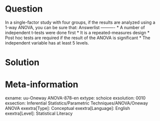 Question
========
  
In a single-factor study with four groups, if the results are analyzed using a 1-way ANOVA, you can be sure that: 
Answerlist
----------
* A number of independent t-tests were done first
* It is a repeated-measures design
* Post hoc tests are required if the result of the ANOVA is significant
* The independent variable has at least 5 levels. 


Solution
========

Meta-information
================
exname: uu-Oneway ANOVA-878-en
extype: schoice
exsolution: 0010
exsection: Inferential Statistics/Parametric Techniques/ANOVA/Oneway ANOVA
exextra[Type]: Conceptual
exextra[Language]: English
exextra[Level]: Statistical Literacy
